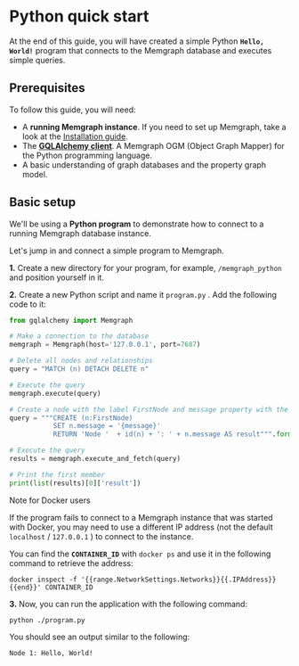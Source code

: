 
# Python quick start

At the end of this guide, you will have created a simple Python **`Hello,
World!`** program that connects to the Memgraph database and executes simple
queries.

## Prerequisites

To follow this guide, you will need:

- A **running Memgraph instance**. If you need to set up Memgraph, take a look
  at the [Installation guide](/getting-started/install-memgraph).
- The [**GQLAlchemy client**](https://github.com/memgraph/gqlalchemy). A
  Memgraph OGM (Object Graph Mapper) for the Python programming language.
- A basic understanding of graph databases and the property graph model.

## Basic setup

We'll be using a **Python program** to demonstrate how to connect to a running
Memgraph database instance.<br />

Let's jump in and connect a simple program to Memgraph.

**1.** Create a new directory for your program, for example, `/memgraph_python`
and position yourself in it.<br /> 

**2.** Create a new Python script and name it `program.py` . Add the following
code to it:

```python
from gqlalchemy import Memgraph

# Make a connection to the database
memgraph = Memgraph(host='127.0.0.1', port=7687)

# Delete all nodes and relationships
query = "MATCH (n) DETACH DELETE n"

# Execute the query
memgraph.execute(query)

# Create a node with the label FirstNode and message property with the value "Hello, World!"
query = """CREATE (n:FirstNode)
           SET n.message = '{message}'
           RETURN 'Node '  + id(n) + ': ' + n.message AS result""".format(message="Hello, World!")

# Execute the query
results = memgraph.execute_and_fetch(query)

# Print the first member
print(list(results)[0]['result'])
```

<Callout type="info"> 

Note for Docker users

If the program fails to connect to a Memgraph instance that was started with
Docker, you may need to use a different IP address (not the default `localhost`
/ `127.0.0.1` ) to connect to the instance.

You can find the **`CONTAINER_ID`** with `docker ps` and use it in the following
command to retrieve the address:

```
docker inspect -f '{{range.NetworkSettings.Networks}}{{.IPAddress}}{{end}}' CONTAINER_ID
```

</Callout>

**3.** Now, you can run the application with the following command:

```
python ./program.py
```

You should see an output similar to the following:

```
Node 1: Hello, World!
```